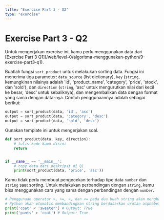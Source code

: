 ```yaml
---
title: "Exercise Part 3 - Q2"
type: "exercise"
---
```



# Exercise Part 3 - Q2

<Alert>
  Untuk mengerjakan exercise ini, kamu perlu menggunakan data dari [Exercise
  Part 3
  Q1](/web/level-0/algoritma-menggunakan-python/9-exercise-part3-q1).
</Alert>

Buatlah fungsi `sort_product` untuk melakukan sorting data. Fungsi ini menerima tiga parameter: `data_source` (list dictionary), `key` (`string`, kemungkinan nilainya adalah 'id', 'product_name', 'category', 'price', 'stock', dan 'sold'), dan `direction` (`string`, 'asc' untuk mengurutkan nilai dari kecil ke besar, 'desc' untuk sebaliknya), dan mengembalikan data dengan format yang sama dengan data-nya. Contoh penggunaannya adalah sebagai berikut:

```python
output = sort_product(data, 'id', 'asc')
output = sort_product(data, 'category', 'desc')
output = sort_product(data, 'sold', 'desc')
```

Gunakan template ini untuk mengerjakan soal.

```python
def sort_product(data, key, direction):
    # tulis kode kamu disini
    return


if __name__ == '__main__':
    # copy data dari deskripsi di Q1
    print(sort_product(data, 'price', 'asc'))
```

<Alert variant="tip">

Kamu tidak perlu membuat pengecekan terhadap tipe data `number` dan `string` saat sorting.
Untuk melakukan perbandingan dengan `string`, kamu bisa menggunakan cara yang sama dengan perbandingan dengan `number`.

```python
# Penggunaan operator >, >=, <, dan <= pada dua buah string akan menghasilkan nilai boolean.
# Python akan otomatis membandingkan string berdasarkan urutan alphabet.
print('coat' < 'sweater') # Output: True
print('pants' > 'coat') # Output: True
```

</Alert>
